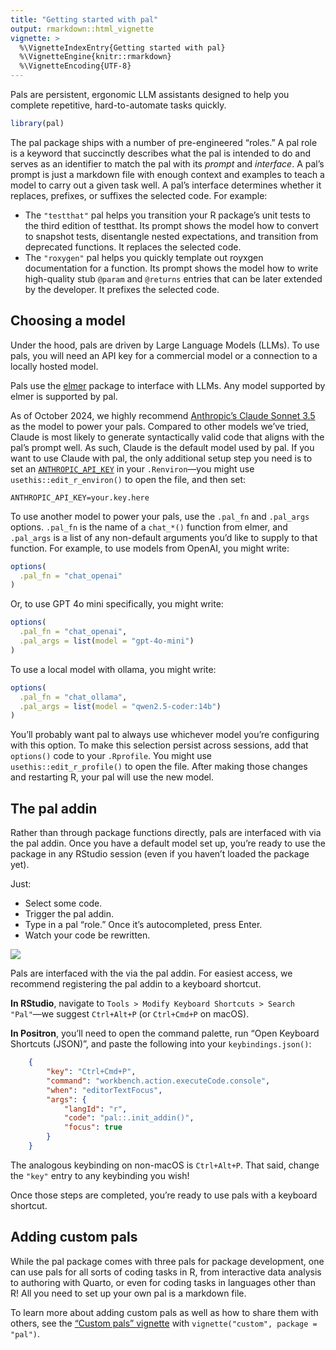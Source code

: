 ```yaml
---
title: "Getting started with pal"
output: rmarkdown::html_vignette
vignette: >
  %\VignetteIndexEntry{Getting started with pal}
  %\VignetteEngine{knitr::rmarkdown}
  %\VignetteEncoding{UTF-8}
---
```


Pals are persistent, ergonomic LLM assistants designed to help you complete repetitive, hard-to-automate tasks quickly.

```r
library(pal)
```

The pal package ships with a number of pre-engineered "roles." A pal role is a keyword that succinctly describes what the pal is intended to do and serves as an identifier to match the pal with its _prompt_ and _interface_. A pal's prompt is just a markdown file with enough context and examples to teach a model to carry out a given task well. A pal's interface determines whether it replaces, prefixes, or suffixes the selected code. For example:

* The `"testthat"` pal helps you transition your R package's unit tests to the third edition of testthat. Its prompt shows the model how to convert to snapshot tests, disentangle nested expectations, and transition from deprecated functions. It replaces the selected code.
* The `"roxygen"` pal helps you quickly template out royxgen documentation for a function. Its prompt shows the model how to write high-quality stub `@param` and `@returns` entries that can be later extended by the developer. It prefixes the selected code.

## Choosing a model

Under the hood, pals are driven by Large Language Models (LLMs). To use pals, you will need an API key for a commercial model or a connection to a locally hosted model.

Pals use the [elmer](https://github.com/hadley/elmer) package to interface with LLMs. Any model supported by elmer is supported by pal.

As of October 2024, we highly recommend [Anthropic's Claude Sonnet 3.5](https://www.anthropic.com/news/claude-3-5-sonnet) as the model to power your pals. Compared to other models we've tried, Claude is most likely to generate syntactically valid code that aligns with the pal's prompt well. As such, Claude is the default model used by pal. If you want to use Claude with pal, the only additional setup step you need is to set an [`ANTHROPIC_API_KEY`](https://console.anthropic.com/) in your `.Renviron`---you might use `usethis::edit_r_environ()` to open the file, and then set:

```env
ANTHROPIC_API_KEY=your.key.here
```

To use another model to power your pals, use the `.pal_fn` and `.pal_args` options. `.pal_fn` is the name of a `chat_*()` function from elmer, and `.pal_args` is a list of any non-default arguments you'd like to supply to that function. For example, to use models from OpenAI, you might write:

```r
options(
  .pal_fn = "chat_openai"
)
```

Or, to use GPT 4o mini specifically, you might write:

```r
options(
  .pal_fn = "chat_openai",
  .pal_args = list(model = "gpt-4o-mini")
)
```

To use a local model with ollama, you might write:

```r
options(
  .pal_fn = "chat_ollama",
  .pal_args = list(model = "qwen2.5-coder:14b")
)
```

You'll probably want pal to always use whichever model you're configuring with this option. To make this selection persist across sessions, add that `options()` code to your `.Rprofile`. You might use `usethis::edit_r_profile()` to open the file. After making those changes and restarting R, your pal will use the new model.

## The pal addin

Rather than through package functions directly, pals are interfaced with via the pal addin. Once you have a default model set up, you're ready to use the package in any RStudio session (even if you haven't loaded the package yet).

Just:

* Select some code.
* Trigger the pal addin.
* Type in a pal "role." Once it's autocompleted, press Enter.
* Watch your code be rewritten.

![](https://raw.githubusercontent.com/simonpcouch/pal/refs/heads/main/inst/figs/addin.gif)

Pals are interfaced with the via the pal addin. For easiest access, we recommend registering the pal addin to a keyboard shortcut.

**In RStudio**, navigate to `Tools > Modify Keyboard Shortcuts > Search "Pal"`—we suggest `Ctrl+Alt+P` (or `Ctrl+Cmd+P` on macOS).

**In Positron**, you'll need to open the command palette, run "Open Keyboard Shortcuts (JSON)", and paste the following into your `keybindings.json()`:

```json
    {
        "key": "Ctrl+Cmd+P",
        "command": "workbench.action.executeCode.console",
        "when": "editorTextFocus",
        "args": {
            "langId": "r",
            "code": "pal::.init_addin()",
            "focus": true
        }
    }
```

The analogous keybinding on non-macOS is `Ctrl+Alt+P`. That said, change the `"key"` entry to any keybinding you wish!

Once those steps are completed, you're ready to use pals with a keyboard shortcut.

## Adding custom pals

While the pal package comes with three pals for package development, one can use pals for all sorts of coding tasks in R, from interactive data analysis to authoring with Quarto, or even for coding tasks in languages other than R! All you need to set up your own pal is a markdown file.

To learn more about adding custom pals as well as how to share them with others, see the ["Custom pals" vignette](custom.html) with `vignette("custom", package = "pal")`.
